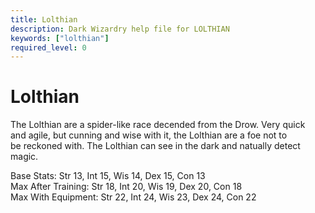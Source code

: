 ```yaml
---
title: Lolthian
description: Dark Wizardry help file for LOLTHIAN
keywords: ["lolthian"]
required_level: 0
---
```


# Lolthian

The Lolthian are a spider-like race decended from the Drow. Very quick  
and agile, but cunning and wise with it, the Lolthian are a foe not to  
be reckoned with. The Lolthian can see in the dark and natually detect  
magic.  

Base Stats:         Str 13, Int 15, Wis 14, Dex 15, Con 13  
Max After Training: Str 18, Int 20, Wis 19, Dex 20, Con 18  
Max With Equipment: Str 22, Int 24, Wis 23, Dex 24, Con 22